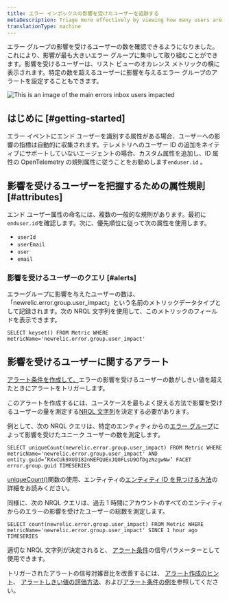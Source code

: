 ```yaml
---
title: エラー インボックスの影響を受けたユーザーを追跡する
metaDescription: Triage more effectively by viewing how many users are impacted by an error group.
translationType: machine
---
```



エラー グループの影響を受けるユーザーの数を確認できるようになりました。これにより、影響が最も大きいエラー グループに集中して取り組むことができます。影響を受けるユーザーは、リスト ビューのオカレンス メトリックの横に表示されます。特定の数を超えるユーザーに影響を与えるエラー グループのアラートを設定することもできます。

<img
  title="An image showing how to navigate users impacted"
  alt="This is an image of the main errors inbox users impacted"
  src={errorsinboxUsersImpacted}
/>

## はじめに [#getting-started]

エラー イベントにエンド ユーザーを識別する属性がある場合、ユーザーへの影響の指標は自動的に収集されます。テレメトリへのユーザー ID の追加をネイティブにサポートしていないエージェントの場合、カスタム属性を追加し、ID 属性の OpenTelemetry の規則属性に従うことをお勧めします`enduser.id` 。

## 影響を受けるユーザーを把握するための属性規則 [#attributes]

エンド ユーザー属性の命名には、複数の一般的な規則があります。最初に`enduser.id`を確認します。次に、優先順位に従って次の属性を使用します。

* `userId`
* `userEmail`
* `user`
* `email`

### 影響を受けるユーザーのクエリ [#alerts]

エラーグループに影響を与えたユーザーの数は、「newrelic.error.group.user_impact」という名前のメトリックデータタイプとして記録されます。次の NRQL 文字列を使用して、このメトリックのフィールドを表示できます。

```
SELECT keyset() FROM Metric WHERE metricName='newrelic.error.group.user_impact'
```

## 影響を受けるユーザーに関するアラート

[アラート条件を作成して、](https://docs.newrelic.com/docs/alerts-applied-intelligence/new-relic-alerts/alert-conditions/create-alert-conditions/)エラーの影響を受けるユーザーの数がしきい値を超えたときにアラートをトリガーします。

このアラートを作成するには、ユースケースを最もよく捉える方法で影響を受けるユーザーの量を測定する[NRQL 文字列](https://docs.newrelic.com/docs/query-your-data/nrql-new-relic-query-language/get-started/introduction-nrql-new-relics-query-language/)を決定する必要があります。

例として、次の NRQL クエリは、特定のエンティティからの[エラー グループ](https://docs.newrelic.com/docs/errors-inbox/errors-inbox/#groups)によって影響を受けたユニーク ユーザーの数を測定します。

```
SELECT uniqueCount(newrelic.error.group.user_impact) FROM Metric WHERE metricName='newrelic.error.group.user_impact' AND entity.guid=’RXxCUk9XU9182nNEFQUExJQ0FLsU9OfDgzNzgwNw’ FACET error.group.guid TIMESERIES
```

[uniqueCount()](https://docs.newrelic.com/docs/alerts-applied-intelligence/new-relic-alerts/alert-conditions/create-nrql-alert-conditions/)関数の使用、エンティティの[エンティティ ID を見つける方法](https://docs.newrelic.com/docs/new-relic-solutions/new-relic-one/core-concepts/what-entity-new-relic/#find)の詳細をお読みください。

同様に、次の NRQL クエリは、過去 1 時間にアカウントのすべてのエンティティからのエラーの影響を受けたユーザーの総数を測定します。

```
SELECT count(newrelic.error.group.user_impact) FROM Metric WHERE metricName='newrelic.error.group.user_impact' SINCE 1 hour ago TIMESERIES
```

適切な NRQL 文字列が決定されると、 [アラート条件](https://docs.newrelic.com/docs/alerts-applied-intelligence/new-relic-alerts/alert-conditions/create-nrql-alert-conditions/#create)の信号パラメーターとして使用できます。

トリガーされたアラートの信号対雑音比を改善するには、 [アラート作成のヒント](https://docs.newrelic.com/docs/alerts-applied-intelligence/new-relic-alerts/alert-conditions/create-nrql-alert-conditions/#condition-tips)、 [アラートしきい値の評価方法](https://docs.newrelic.com/docs/alerts-applied-intelligence/new-relic-alerts/alert-conditions/create-nrql-alert-conditions/#advanced-signal)、および[アラート条件の例を](https://docs.newrelic.com/docs/alerts-applied-intelligence/new-relic-alerts/alert-conditions/create-nrql-alert-conditions/#examples)参照してください。